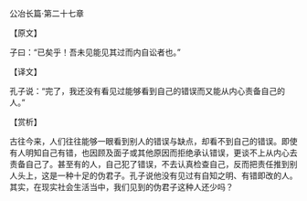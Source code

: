 

公冶长篇·第二十七章

【原文】

子曰：“已矣乎！吾未见能见其过而内自讼者也。”

【译文】

孔子说：“完了，我还没有看见过能够看到自己的错误而又能从内心责备自己的人。”

【赏析】

古往今来，人们往往能够一眼看到别人的错误与缺点，却看不到自己的错误。即使有人明知自己有错，也因顾及面子或其他原因而拒绝承认错误，更谈不上从内心去责备自己了。甚至有的人，自己犯了错误，不去认真检查自己，反而把责任推到别人头上，这是一种十足的伪君子。孔子说他没有见过有自知之明、有错即改的人。其实，在现实社会生活当中，我们见到的伪君子这种人还少吗？

